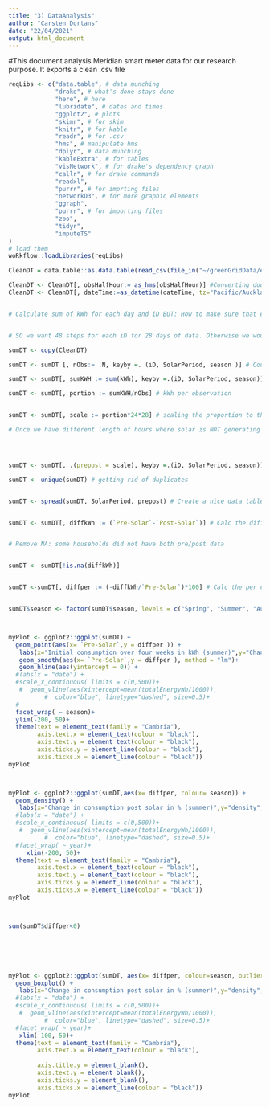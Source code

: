 ```yaml
---
title: "3) DataAnalysis"
author: "Carsten Dortans"
date: "22/04/2021"
output: html_document
---
```


#This document analysis Meridian smart meter data for our research purpose. It exports a clean .csv file

```r

reqLibs <- c("data.table", # data munching
             "drake", # what's done stays done
             "here", # here
             "lubridate", # dates and times
             "ggplot2", # plots
             "skimr", # for skim
             "knitr", # for kable
             "readr", # for .csv
             "hms", # manipulate hms
             "dplyr", # data munching
             "kableExtra", # for tables
             "visNetwork", # for drake's dependency graph
             "callr", # for drake commands
             "readxl",
             "purrr", # for imprting files
             "networkD3", # for more graphic elements
             "ggraph",
             "purrr", # for importing files
             "zoo",
             "tidyr",
             "imputeTS"
)
# load them
woRkflow::loadLibraries(reqLibs)

```


```r

CleanDT = data.table::as.data.table(read_csv(file_in("~/greenGridData/externalData//Meridian/2_Cleaned/noSolarMeridian.csv"))) #Requires step 2: cleaning data 

CleanDT <- CleanDT[, obsHalfHour:= as_hms(obsHalfHour)] #Converting double() to time 
CleanDT <- CleanDT[, dateTime:=as_datetime(dateTime, tz="Pacific/Auckland")] #No UTC please.....



```

```r


# Calculate sum of kWh for each day and iD BUT: How to make sure that every day 48 values are considered? Do we need to impute data so that we have 48 obs for each day? What if a day is missing for an iD? 


# SO we want 48 steps for each iD for 28 days of data. Otherwise we wouldn't comapre apples with apples 

sumDT <- copy(CleanDT)

sumDT <- sumDT [, nObs:= .N, keyby =. (iD, SolarPeriod, season )] # Counting the number of observations for each iD and solar period

sumDT <- sumDT[, sumKWH := sum(kWh), keyby =.(iD, SolarPeriod, season)] # calculating total kWh for each iD and solar period over the entire four weeks

sumDT <- sumDT[, portion := sumKWH/nObs] # kWh per observation 


sumDT <- sumDT[, scale := portion*24*28] # scaling the proportion to the exact number of observations four the four week period #24 half hours in the data...

# Once we have different length of hours where solar is NOT generating we have to scale appropriately with ifelse(). For now, as both months have twelve hours of no solar generation we can use the proportion above




sumDT <- sumDT[, .(prepost = scale), keyby =.(iD, SolarPeriod, season)]

sumDT <- unique(sumDT) # getting rid of duplicates


sumDT <- spread(sumDT, SolarPeriod, prepost) # Create a nice data table for plotting where pre solar and post solar are columns 


sumDT <- sumDT[, diffkWh := (`Pre-Solar`-`Post-Solar`)] # Calc the difference in kWh between pre and post solar 


# Remove NA: some households did not have both pre/post data 


sumDT <- sumDT[!is.na(diffkWh)]


sumDT <-sumDT[, diffper := (-diffkWh/`Pre-Solar`)*100] # Calc the per cent change in kWh between pre and post solar


sumDT$season <- factor(sumDT$season, levels = c("Spring", "Summer", "Autumn", "Winter"))



myPlot <- ggplot2::ggplot(sumDT) +
  geom_point(aes(x= `Pre-Solar`,y = diffper )) +
   labs(x="Initial consumption over four weeks in kWh (summer)",y="Change in consumption post solar in %",title="Post solar change (%) outliers=NA, at times with no solar generation")+
   geom_smooth(aes(x= `Pre-Solar`,y = diffper ), method = "lm")+
   geom_hline(aes(yintercept = 0)) +
  #labs(x = "date") +
  #scale_x_continuous( limits = c(0,500))+
   #  geom_vline(aes(xintercept=mean(totalEnergyWh/1000)),
          #  color="blue", linetype="dashed", size=0.5)+
  #
  facet_wrap( ~ season)+
  ylim(-200, 50)+
  theme(text = element_text(family = "Cambria"),
        axis.text.x = element_text(colour = "black"),
        axis.text.y = element_text(colour = "black"),
        axis.ticks.y = element_line(colour = "black"),
        axis.ticks.x = element_line(colour = "black"))
myPlot



myPlot <- ggplot2::ggplot(sumDT,aes(x= diffper, colour= season)) +
  geom_density() +
   labs(x="Change in consumption post solar in % (summer)",y="density",title="Density of post solar change (summer), at times with no solar generation")+
  #labs(x = "date") +
  #scale_x_continuous( limits = c(0,500))+
   #  geom_vline(aes(xintercept=mean(totalEnergyWh/1000)),
          #  color="blue", linetype="dashed", size=0.5)+
  #facet_wrap( ~ year)+
     xlim(-200, 50)+
  theme(text = element_text(family = "Cambria"),
        axis.text.x = element_text(colour = "black"),
        axis.text.y = element_text(colour = "black"),
        axis.ticks.y = element_line(colour = "black"),
        axis.ticks.x = element_line(colour = "black"))
myPlot



sum(sumDT$diffper<0)






myPlot <- ggplot2::ggplot(sumDT, aes(x= diffper, colour=season, outlier.shape=NA)) +
  geom_boxplot() +
   labs(x="Change in consumption post solar in % (summer)",y="density",title="Boxplot of post solar change, outliers = NA, at times with no solar generation")+
  #labs(x = "date") +
  #scale_x_continuous( limits = c(0,500))+
   #  geom_vline(aes(xintercept=mean(totalEnergyWh/1000)),
          #  color="blue", linetype="dashed", size=0.5)+
  #facet_wrap( ~ year)+
   xlim(-100, 50)+
  theme(text = element_text(family = "Cambria"),
        axis.text.x = element_text(colour = "black"),
      
        axis.title.y = element_blank(),
        axis.text.y = element_blank(),
        axis.ticks.y = element_blank(),
        axis.ticks.x = element_line(colour = "black"))
myPlot


```
